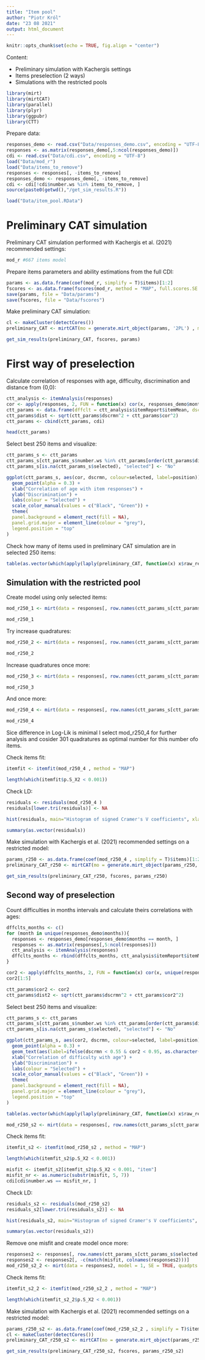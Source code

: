 ```yaml
---
title: "Item pool"
author: "Piotr Król"
date: "23 08 2021"
output: html_document
---
```


```r
knitr::opts_chunk$set(echo = TRUE, fig.align = "center")
```

Content:

* Preliminary simulation with Kachergis settings
* Items preselection (2 ways)
* Simulations with the restricted pools

```r
library(mirt)
library(mirtCAT)
library(parallel)
library(plyr)
library(ggpubr)
library(CTT)
```

Prepare data:

```r
responses_demo <- read.csv("Data/responses_demo.csv", encoding = "UTF-8")
responses <- as.matrix(responses_demo[,5:ncol(responses_demo)])
cdi <- read.csv("Data/cdi.csv", encoding = "UTF-8")
load("Data/mod_r")
load("Data/items_to_remove")
responses <- responses[, -items_to_remove]
responses_demo <- responses_demo[, -items_to_remove]
cdi <- cdi[!cdi$number.ws %in% items_to_remove, ]
source(paste0(getwd(),"/get_sim_results.R"))
```

```r
load("Data/item_pool.RData")
```

# Preliminary CAT simulation

Preliminary CAT simulation performed with Kachergis et al. (2021) recommended settings:

```r
mod_r #667 items model
```
Prepare items parameters and ability estimations from the full CDI:

```r
params <- as.data.frame(coef(mod_r, simplify = T)$items)[1:2]
fscores <- as.data.frame(fscores(mod_r, method = "MAP", full.scores.SE = T))
save(params, file = "Data/params")
save(fscores, file = "Data/fscores")
```

Make preliminary CAT simulation:

```r
cl <- makeCluster(detectCores())
preliminary_CAT <- mirtCAT(mo = generate.mirt_object(params, '2PL') , method = "MAP", criteria = "MI", start_item = "MI", local_pattern = responses, cl = cl, design = list(min_SEM = 0.15, min_items = 25, max_items = 50))
```

```r
get_sim_results(preliminary_CAT, fscores, params)
```

# First way of preselection

Calculate correlation of responses with age, difficulty, discrimination and distance from (0,0):

```r
ctt_analysis <- itemAnalysis(responses)
cor <- apply(responses, 2, FUN = function(x) cor(x, responses_demo$months))
ctt_params <- data.frame(dffclt = ctt_analysis$itemReport$itemMean, dscrmn = ctt_analysis$itemReport$pBis, cor = cor)
ctt_params$dist <- sqrt(ctt_params$dscrmn^2 + ctt_params$cor^2) 
ctt_params <- cbind(ctt_params, cdi)
```

```r
head(ctt_params)
```

Select best 250 items and visualize:

```r
ctt_params_s <- ctt_params
ctt_params_s[ctt_params_s$number.ws %in% ctt_params[order(ctt_params$dist, decreasing = T), ][1:250, "number.ws"], "selected"] <- "Yes"
ctt_params_s[is.na(ctt_params_s$selected), "selected"] <- "No"

ggplot(ctt_params_s, aes(cor, dscrmn, colour=selected, label=position)) +
  geom_point(alpha = 0.3) +
  xlab("Correlation of age with item responses") +
  ylab("Discrimination") +
  labs(colour = "Selected") +
  scale_color_manual(values = c("Black", "Green")) + 
  theme(
  panel.background = element_rect(fill = NA),
  panel.grid.major = element_line(colour = "grey"),
  legend.position = "top"
)
```
Check how many of items used in preliminary CAT simulation are in selected 250 items:

```r
table(as.vector(which(apply(laply(preliminary_CAT, function(x) x$raw_responses), 2, function(x) any(!is.na(x))))) %in% ctt_params_s[ctt_params_s$selected == "Yes", "number.ws"] )
```

## Simulation with the restricted pool

Create model using only selected items:

```r
mod_r250_1 <- mirt(data = responses[, row.names(ctt_params_s[ctt_params_s$selected == "Yes", ])], model = 1, SE = TRUE)
```

```r
mod_r250_1
```

Try increase quadratures:

```r
mod_r250_2 <- mirt(data = responses[, row.names(ctt_params_s[ctt_params_s$selected == "Yes", ])], model = 1, SE = TRUE, quadpts = 101)
```

```r
mod_r250_2
```

Increase quadratures once more:

```r
mod_r250_3 <- mirt(data = responses[, row.names(ctt_params_s[ctt_params_s$selected == "Yes", ])], model = 1, SE = TRUE, quadpts = 151, technical = list(NCYCLES = 10000))
```

```r
mod_r250_3
```

And once more:

```r
mod_r250_4 <- mirt(data = responses[, row.names(ctt_params_s[ctt_params_s$selected == "Yes", ])], model = 1, SE = TRUE, quadpts = 301, technical = list(NCYCLES = 10000))
```

```r
mod_r250_4
```

Sice difference in Log-Lik is minimal I select mod_r250_4 for further analysis and cosider 301 quadratures as optimal number for this number ofo items.

Check items fit:

```r
itemfit <- itemfit(mod_r250_4 , method = "MAP")
```

```r
length(which(itemfit$p.S_X2 < 0.001))
```

Check LD:

```r
residuals <- residuals(mod_r250_4 )
residuals[lower.tri(residuals)] <- NA
```

```r
hist(residuals, main="Histogram of signed Cramer's V coefficients", xlab= "Cramers V")
```

```r
summary(as.vector(residuals))
```

Make simulation with Kachergis et al. (2021) recommended settings on a restricted model:

```r
params_r250 <- as.data.frame(coef(mod_r250_4 , simplify = T)$items)[1:2]
preliminary_CAT_r250 <- mirtCAT(mo = generate.mirt_object(params_r250, '2PL'), method = "MAP", criteria = "MI", start_item = "MI", local_pattern = responses[, row.names(ctt_params_s[ctt_params_s$selected == "Yes", ])], cl = cl, design = list(min_SEM = 0.15, min_items = 25, max_items = 50))
```

```r
get_sim_results(preliminary_CAT_r250, fscores, params_r250)
```

## Second way of preselection

Count difficulties in months intervals and calculate theirs correlations with ages:

```r
dffclts_months <- c()
for (month in unique(responses_demo$months)){
  responses <- responses_demo[responses_demo$months == month, ]
  responses <- as.matrix(responses[,5:ncol(responses)])
  ctt_analysis <- itemAnalysis(responses)
  dffclts_months <- rbind(dffclts_months, ctt_analysis$itemReport$itemMean)
}

cor2 <- apply(dffclts_months, 2, FUN = function(x) cor(x, unique(responses_demo$months)))
cor2[1:5]

ctt_params$cor2 <- cor2
ctt_params$dist2 <- sqrt(ctt_params$dscrmn^2 + ctt_params$cor2^2) 
```

Select best 250 items and visualize:

```r
ctt_params_s <- ctt_params
ctt_params_s[ctt_params_s$number.ws %in% ctt_params[order(ctt_params$dist2, decreasing = T), ][1:250, "number.ws"], "selected"] <- "Yes"
ctt_params_s[is.na(ctt_params_s$selected), "selected"] <- "No"

ggplot(ctt_params_s, aes(cor2, dscrmn, colour=selected, label=position)) +
  geom_point(alpha = 0.3) +
  geom_text(aes(label=ifelse(dscrmn < 0.55 & cor2 < 0.95, as.character(position),'')), check_overlap = T) +
  xlab("Correlation of difficulty with age") +
  ylab("Discrimination") +
  labs(colour = "Selected") +
  scale_color_manual(values = c("Black", "Green")) + 
  theme(
  panel.background = element_rect(fill = NA),
  panel.grid.major = element_line(colour = "grey"),
  legend.position = "top"
)
```

```r
table(as.vector(which(apply(laply(preliminary_CAT, function(x) x$raw_responses), 2, function(x) any(!is.na(x))))) %in% ctt_params_s[ctt_params_s$selected == "Yes", "number.ws"] )
```

```r
mod_r250_s2 <- mirt(data = responses[, row.names(ctt_params_s[ctt_params_s$selected == "Yes", ])], model = 1, SE = TRUE, quadpts = 301, technical = list(NCYCLES = 10000))
```

Check items fit:

```r
itemfit_s2 <- itemfit(mod_r250_s2 , method = "MAP")
```

```r
length(which(itemfit_s2$p.S_X2 < 0.001))
```
```r
misfit <- itemfit_s2[itemfit_s2$p.S_X2 < 0.001, "item"]
misfit_nr <- as.numeric(substr(misfit, 5, 7))
cdi[cdi$number.ws == misfit_nr, ]
```

Check LD:

```r
residuals_s2 <- residuals(mod_r250_s2)
residuals_s2[lower.tri(residuals_s2)] <- NA
```

```r
hist(residuals_s2, main="Histogram of signed Cramer's V coefficients", xlab= "Cramers V")
```

```r
summary(as.vector(residuals_s2))
```
Remove one misfit and create model once more:

```r
responses2 <- responses[, row.names(ctt_params_s[ctt_params_s$selected == "Yes", ])]
responses2 <- responses2[, -c(match(misfit, colnames(responses2)))]
mod_r250_s2_2 <- mirt(data = responses2, model = 1, SE = TRUE, quadpts = 301, technical = list(NCYCLES = 10000))
```

Check items fit:

```r
itemfit_s2_2 <- itemfit(mod_r250_s2_2 , method = "MAP")
```

```r
length(which(itemfit_s2_2$p.S_X2 < 0.001))
```

Make simulation with Kachergis et al. (2021) recommended settings on a restricted model:

```r
params_r250_s2 <- as.data.frame(coef(mod_r250_s2_2 , simplify = T)$items)[1:2]
cl <- makeCluster(detectCores())
preliminary_CAT_r250_s2 <- mirtCAT(mo = generate.mirt_object(params_r250_s2, '2PL'), method = "MAP", criteria = "MI", start_item = "MI", local_pattern = responses[, row.names(ctt_params_s[ctt_params_s$selected == "Yes", ])], cl = cl, design = list(min_SEM = 0.15, min_items = 25, max_items = 50))
```

```r
get_sim_results(preliminary_CAT_r250_s2, fscores, params_r250_s2)
```